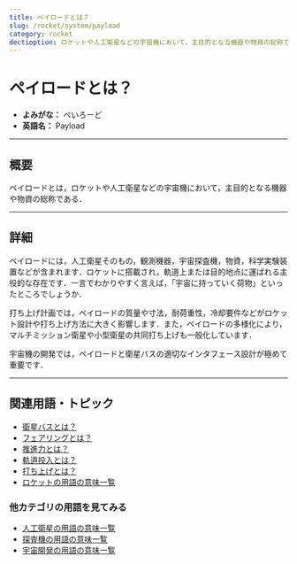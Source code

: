 ```yaml
---
title: ペイロードとは？
slug: /rocket/system/payload
category: rocket
dectioption: ロケットや人工衛星などの宇宙機において，主目的となる機器や物資の総称であるペイロードの意味・定義・内容について解説します．
---
```



<Head>
  <script type="application/ld+json">
    {`{
      "@context": "https://schema.org",
      "@type": "DefinedTerm",
      "name": "ペイロード",
      "inDefinedTermSet": "https://space-dev-terms.pages.dev",
      "termCode": "rocket/system/payload",
      "description": "ロケットや人工衛星などの宇宙機において，主目的となる機器や物資の総称であるペイロードの意味・定義・内容について解説します．",
      "url": "https://space-dev-terms.pages.dev/docs/rocket/system/payload"
    }`}
  </script>
</Head>

# ペイロードとは？

- **よみがな：** ぺいろーど  
- **英語名：** Payload  

---

## 概要

ペイロードとは，ロケットや人工衛星などの宇宙機において，主目的となる機器や物資の総称である．

---

## 詳細

ペイロードには，人工衛星そのもの，観測機器，宇宙探査機，物資，科学実験装置などが含まれます．ロケットに搭載され，軌道上または目的地点に運ばれる主役的な存在です．一言でわかりやすく言えば，「宇宙に持っていく荷物」といったところでしょうか．

打ち上げ計画では，ペイロードの質量や寸法，耐荷重性，冷却要件などがロケット設計や打ち上げ方法に大きく影響します．また，ペイロードの多様化により，マルチミッション衛星や小型衛星の共同打ち上げも一般化しています．

宇宙機の開発では，ペイロードと衛星バスの適切なインタフェース設計が極めて重要です．

---

## 関連用語・トピック

- [衛星バスとは？](/docs/satellite/system/satellite-bus)
- [フェアリングとは？](/docs/rocket/system/fairing)
- [推進力とは？](/docs/rocket/propulsion/system/propulsion)
- [軌道投入とは？](/docs/orbit/operation/orbital-insertion)
- [打ち上げとは？](/docs/rocket/launch/launch)
- [ロケットの用語の意味一覧](/docs/category/rocket)

### 他カテゴリの用語を見てみる
- [人工衛星の用語の意味一覧](/docs/category/satellite)
- [探査機の用語の意味一覧](/docs/category/explorer)
- [宇宙開発の用語の意味一覧](/docs/category/glossary)
